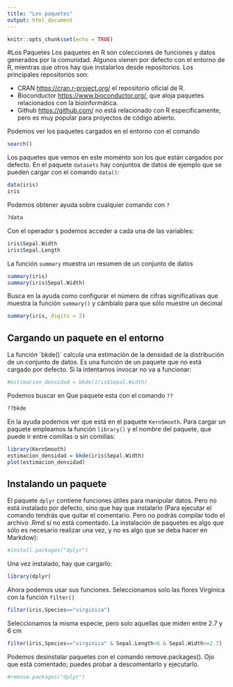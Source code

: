 ```yaml
---
title: "Los paquetes"
output: html_document
---
```


```r
knitr::opts_chunk$set(echo = TRUE)
```


#Los Paquetes
Los paquetes en R son colecciones de funciones y datos generados por la comunidad. Algunos vienen por defecto con el entorno de R, mientras que otros hay que instalarlos desde repositorios. Los principales repositorios son: 

- CRAN <https://cran.r-project.org/> el repositorio oficial de R.
- Bioconductor <https://www.bioconductor.org/>, que aloja paquetes relacionados con la bioinformática.
- Github <https://github.com/> no está relacionado con R específicamente, pero es muy popular para proyectos de código abierto.

Podemos ver los paquetes cargados en el entorno con el comando

```r
search()

```

Los paquetes que vemos en este momento son los que están cargados por defecto.  En el paquete `datasets` hay conjuntos de datos de ejemplo que se pueden cargar con el comando `data()`:

```r
data(iris)
iris

```

Podemos obtener ayuda sobre cualquier comando con `?`

```r
?data
```

Con el operador `$` podemos acceder a cada una de las variables:

```r
iris$Sepal.Width
iris$Sepal.Length

```

La función `summary` muestra un resumen de un conjunto de datos

```r
summary(iris)
summary(iris$Sepal.Width)
```


Busca en la ayuda como configurar el número de cifras significativas que muestra la función `summary()` y cámbialo para que sólo muestre un decimal

```r
summary(iris, digits = 2)
```

## Cargando un paquete en el entorno
La función ´bkde()´ calcula una estimación de la densidad de la distribución de un conjunto de datos. Es una función de un paquete que no está cargado por defecto. Si la intentamos invocar no va a funcionar:

```r
#estimacion_densidad = bkde(iris$Sepal.Width)
```

Podemos buscar en Que paquete esta con el comando `??`

```r
??bkde
```


En la ayuda podemos ver que está en el paquete `KernSmooth`. Para cargar un paquete empleamos la función `library()` y el nombre del paquete, que puede ir entre comillas o sin comillas:

```r
library(KernSmooth)
estimacion_densidad = bkde(iris$Sepal.Width)
plot(estimacion_densidad)

```

## Instalando un paquete

El paquete `dplyr` contiene funciones útiles para manipular datos. Pero no está instalado por defecto, sino que hay que instalarlo (Para ejecutar el comando tendrás que quitar el comentario. Pero no podrás compilar todo el archivo .Rmd si no está comentado. La instalación de paquetes es algo que sólo es necesario realizar una vez, y no es algo que se deba hacer en Markdow):

```r
#install.packages("dplyr")

```

Una vez instalado, hay que cargarlo:
```r
library(dplyr)
```

Ahora podemos usar sus funciones. Seleccionamos solo las flores Virginica con la función `filter()`

```r
filter(iris,Species=="virginica")
```

Seleccionamos la misma especie, pero solo aquellas que miden entre 2.7 y 6 cm
```r
filter(iris,Species=="virginica" & Sepal.Length<6 & Sepal.Width<=2.7)
```


Podemos desinstalar paquetes con el comando remove.packages(). Ojo que está comentado; puedes probar  a descomentarlo y ejecutarlo.

```r
#remove.packages("dplyr")
```

